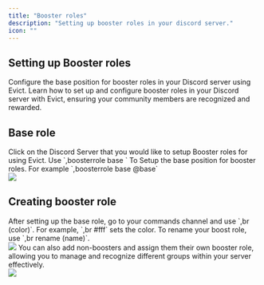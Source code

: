```yaml
---
title: "Booster roles"
description: "Setting up booster roles in your discord server."
icon: ""
---
```


## Setting up Booster roles


<CardGroup cols={2}>
<Card title="Setting up base role." icon="user" href="#base-role">
  Configure the base position for booster roles in your Discord server using Evict.
</Card>
<Card title="How to Create a Booster Role" icon="user" href="#base-role">
  Learn how to set up and configure booster roles in your Discord server with Evict, ensuring your community members are recognized and rewarded.
</Card>
</CardGroup>

## Base role

<Steps>
  <Step title="Head over to your Discord Server">
    Click on the Discord Server that you would like to setup Booster roles for using
    Evict.
  </Step>
  <Step title="Create the base role">
  Use `,boosterrole base <role>` To Setup the base position for booster roles. For example `,boosterrole base @base` 
  <br />
  <Frame caption="Creating base role.">
  <img src="/images/booster/booster.gif" />
</Frame>
  </Step>
</Steps>

## Creating booster role
<Steps>
<Step title="Create the Booster Role">
  After setting up the base role, go to your commands channel and use `,br (color)`. For example, `,br #fff` sets the color. To rename your boost role, use `,br rename (name)`.
  <br />
  <Frame caption="Creating booster role.">
    <img src="/images/booster/booster1.gif" />
  </Frame>
</Step>
<Step>
  You can also add non-boosters and assign them their own booster role, allowing you to manage and recognize different groups within your server effectively.
  <br />
  <Frame caption="Allowing a role to bypass the booster requirement.">
    <img src="/images/booster/booster2.gif" />
  </Frame>
</Step>
</Steps>